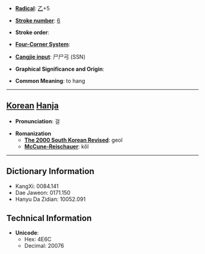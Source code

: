 * '''[[Wiktionary:Chinese radical index| Radical]]''': [[Wiktionary:Chinese radical index 乙|乙]]+5

* '''[[Wiktionary:Chinese total strokes index|Stroke number]]''': [[Wiktionary:Chinese total strokes index 6|6]]

* '''Stroke order''': 

* '''[[Wiktionary:Chinese four corner index|Four-Corner System]]''': 

* '''[[Wiktionary:Chinese Cangjie index|Cangjie input]]''': 尸尸弓 (SSN)

* '''Graphical Significance and Origin''': 

* '''Common Meaning''': to hang

----

== [[Korean]] [[Hanja]] ==

* '''Pronunciation''': 걸

* '''Romanization'''
** '''[[The 2000 South Korean Revised Romanization|The 2000 South Korean Revised]]''': geol
** '''[[McCune-Reischauer]]''': kŏl

----

== Dictionary Information ==

* KangXi: 0084.141
* Dae Jaweon: 0171.150
* Hanyu Da Zidian: 10052.091

== Technical Information ==

* '''Unicode''':
** Hex: 4E6C
** Decimal: 20076